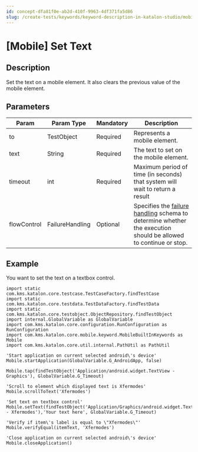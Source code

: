 ```yaml
---
id: concept-dfa81f0e-ab2d-410f-9963-4df371fa5d86
slug: /create-tests/keywords/keyword-description-in-katalon-studio/mobile-keywords/mobile-set-text
---
```


# \[Mobile\] Set Text

## Description

Set the text on a mobile element. It also clears the previous value of the mobile element.

## Parameters

<table><tr><th>Param</th><th>Param Type</th><th>Mandatory</th><th>Description</th></tr><tbody><tr><td>to</td><td>TestObject</td><td>Required</td><td>Represents a mobile element.</td></tr><tr><td>text</td><td>String</td><td>Required</td><td>The text to set on the mobile element.</td></tr><tr><td>timeout</td><td>int</td><td>Required</td><td>Maximum period of time (in seconds) that system will wait to return a result</td></tr><tr><td>flowControl</td><td>FailureHandling</td><td>Optional</td><td>Specifies the <a href="/maintain/configure-failure-handling-settings-in-katalon-studio" >failure handling</a> schema to determine whether the execution should be allowed to continue or stop.</td></tr></tbody></table>

## Example

You want to set the text on a textbox control.

```
import static com.kms.katalon.core.testcase.TestCaseFactory.findTestCase
import static com.kms.katalon.core.testdata.TestDataFactory.findTestData
import static com.kms.katalon.core.testobject.ObjectRepository.findTestObject
import internal.GlobalVariable as GlobalVariable
import com.kms.katalon.core.configuration.RunConfiguration as RunConfiguration
import com.kms.katalon.core.mobile.keyword.MobileBuiltInKeywords as Mobile
import com.kms.katalon.core.util.internal.PathUtil as PathUtil

'Start application on current selected android\'s device'
Mobile.startApplication(GlobalVariable.G_AndroidApp, false)

Mobile.tap(findTestObject('Application/android.widget.TextView - Graphics'), GlobalVariable.G_Timeout)

'Scroll to element which displayed text is Xfermodes'
Mobile.scrollToText('Xfermodes')

'Set text on textbox control'
Mobile.setText(findTestObject('Application/Graphics/android.widget.TextView - Xfermodes'),'Your text here', GlobalVariable.G_Timeout)

'Verify if item\'s label is equal to \"Xfermodes\"'
Mobile.verifyEqual(itemText, 'Xfermodes')

'Close application on current selected android\'s device'
Mobile.closeApplication()

```